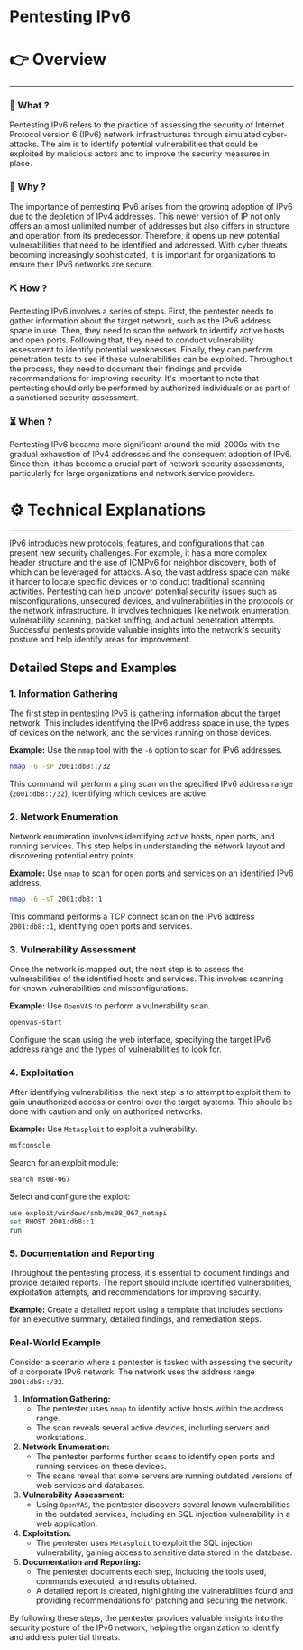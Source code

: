 # Pentesting IPv6


# 👉 Overview

---

### 👀 What ?

Pentesting IPv6 refers to the practice of assessing the security of Internet Protocol version 6 (IPv6) network infrastructures through simulated cyber-attacks. The aim is to identify potential vulnerabilities that could be exploited by malicious actors and to improve the security measures in place.


### 🧐 Why ?

The importance of pentesting IPv6 arises from the growing adoption of IPv6 due to the depletion of IPv4 addresses. This newer version of IP not only offers an almost unlimited number of addresses but also differs in structure and operation from its predecessor. Therefore, it opens up new potential vulnerabilities that need to be identified and addressed. With cyber threats becoming increasingly sophisticated, it is important for organizations to ensure their IPv6 networks are secure.


### ⛏️ How ?

Pentesting IPv6 involves a series of steps. First, the pentester needs to gather information about the target network, such as the IPv6 address space in use. Then, they need to scan the network to identify active hosts and open ports. Following that, they need to conduct vulnerability assessment to identify potential weaknesses. Finally, they can perform penetration tests to see if these vulnerabilities can be exploited. Throughout the process, they need to document their findings and provide recommendations for improving security. It's important to note that pentesting should only be performed by authorized individuals or as part of a sanctioned security assessment.


### ⏳ When ?

Pentesting IPv6 became more significant around the mid-2000s with the gradual exhaustion of IPv4 addresses and the consequent adoption of IPv6. Since then, it has become a crucial part of network security assessments, particularly for large organizations and network service providers.


# ⚙️ Technical Explanations

---

IPv6 introduces new protocols, features, and configurations that can present new security challenges. For example, it has a more complex header structure and the use of ICMPv6 for neighbor discovery, both of which can be leveraged for attacks. Also, the vast address space can make it harder to locate specific devices or to conduct traditional scanning activities. Pentesting can help uncover potential security issues such as misconfigurations, unsecured devices, and vulnerabilities in the protocols or the network infrastructure. It involves techniques like network enumeration, vulnerability scanning, packet sniffing, and actual penetration attempts. Successful pentests provide valuable insights into the network's security posture and help identify areas for improvement.

## Detailed Steps and Examples

### 1. Information Gathering

The first step in pentesting IPv6 is gathering information about the target network. This includes identifying the IPv6 address space in use, the types of devices on the network, and the services running on those devices.

**Example:**
Use the `nmap` tool with the `-6` option to scan for IPv6 addresses.

```bash
nmap -6 -sP 2001:db8::/32

```

This command will perform a ping scan on the specified IPv6 address range (`2001:db8::/32`), identifying which devices are active.

### 2. Network Enumeration

Network enumeration involves identifying active hosts, open ports, and running services. This step helps in understanding the network layout and discovering potential entry points.

**Example:**
Use `nmap` to scan for open ports and services on an identified IPv6 address.

```bash
nmap -6 -sT 2001:db8::1

```

This command performs a TCP connect scan on the IPv6 address `2001:db8::1`, identifying open ports and services.

### 3. Vulnerability Assessment

Once the network is mapped out, the next step is to assess the vulnerabilities of the identified hosts and services. This involves scanning for known vulnerabilities and misconfigurations.

**Example:**
Use `OpenVAS` to perform a vulnerability scan.

```bash
openvas-start

```

Configure the scan using the web interface, specifying the target IPv6 address range and the types of vulnerabilities to look for.

### 4. Exploitation

After identifying vulnerabilities, the next step is to attempt to exploit them to gain unauthorized access or control over the target systems. This should be done with caution and only on authorized networks.

**Example:**
Use `Metasploit` to exploit a vulnerability.

```bash
msfconsole

```

Search for an exploit module:

```bash
search ms08-067

```

Select and configure the exploit:

```bash
use exploit/windows/smb/ms08_067_netapi
set RHOST 2001:db8::1
run

```

### 5. Documentation and Reporting

Throughout the pentesting process, it's essential to document findings and provide detailed reports. The report should include identified vulnerabilities, exploitation attempts, and recommendations for improving security.

**Example:**
Create a detailed report using a template that includes sections for an executive summary, detailed findings, and remediation steps.

### Real-World Example

Consider a scenario where a pentester is tasked with assessing the security of a corporate IPv6 network. The network uses the address range `2001:db8::/32`.

1. **Information Gathering:**
    - The pentester uses `nmap` to identify active hosts within the address range.
    - The scan reveals several active devices, including servers and workstations.
2. **Network Enumeration:**
    - The pentester performs further scans to identify open ports and running services on these devices.
    - The scans reveal that some servers are running outdated versions of web services and databases.
3. **Vulnerability Assessment:**
    - Using `OpenVAS`, the pentester discovers several known vulnerabilities in the outdated services, including an SQL injection vulnerability in a web application.
4. **Exploitation:**
    - The pentester uses `Metasploit` to exploit the SQL injection vulnerability, gaining access to sensitive data stored in the database.
5. **Documentation and Reporting:**
    - The pentester documents each step, including the tools used, commands executed, and results obtained.
    - A detailed report is created, highlighting the vulnerabilities found and providing recommendations for patching and securing the network.

By following these steps, the pentester provides valuable insights into the security posture of the IPv6 network, helping the organization to identify and address potential threats.
